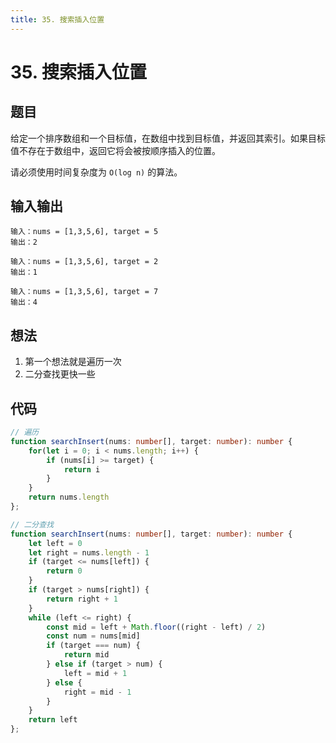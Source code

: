```yaml
---
title: 35. 搜索插入位置
---
```



# 35. 搜索插入位置

## 题目

<BrowserWindow url='https://leetcode-cn.com/problems/search-insert-position/'>

  给定一个排序数组和一个目标值，在数组中找到目标值，并返回其索引。如果目标值不存在于数组中，返回它将会被按顺序插入的位置。

  请必须使用时间复杂度为 `O(log n)` 的算法。

</BrowserWindow>

## 输入输出

<Tabs groupId="solutions">
  <TabItem value="example1" label="示例1">

    输入：nums = [1,3,5,6], target = 5
    输出：2

  </TabItem>
  <TabItem value="example2" label="示例2">

    输入：nums = [1,3,5,6], target = 2
    输出：1

  </TabItem>
  <TabItem value="example3" label="示例3">

    输入：nums = [1,3,5,6], target = 7
    输出：4

  </TabItem>
</Tabs>

## 想法

1. 第一个想法就是遍历一次
2. 二分查找更快一些

## 代码

<Tabs groupId="solutions">
  <TabItem value="ts1" label="TypeScript 1">

```ts
// 遍历
function searchInsert(nums: number[], target: number): number {
    for(let i = 0; i < nums.length; i++) {
        if (nums[i] >= target) {
            return i
        }
    }
    return nums.length
};
```

  </TabItem>
  <TabItem value="ts2" label="TypeScript 2">

```ts
// 二分查找
function searchInsert(nums: number[], target: number): number {
    let left = 0
    let right = nums.length - 1
    if (target <= nums[left]) {
        return 0
    }
    if (target > nums[right]) {
        return right + 1
    }
    while (left <= right) {
        const mid = left + Math.floor((right - left) / 2)
        const num = nums[mid]
        if (target === num) {
            return mid
        } else if (target > num) {
            left = mid + 1
        } else {
            right = mid - 1
        }
    }
    return left
};
```

  </TabItem>
</Tabs>